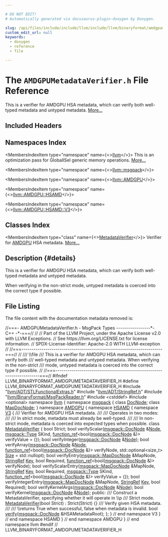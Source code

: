 ```yaml
---

# DO NOT EDIT!
# Automatically generated via docusaurus-plugin-doxygen by Doxygen.

slug: /api/files/include/include/llvm/include/llvm/binaryformat/amdgpumetadataverifier-h
custom_edit_url: null
keywords:
  - doxygen
  - reference
  - file

---
```





# The `AMDGPUMetadataVerifier.h` File Reference

<DoxygenPage pluginConfig={pluginConfig}>

This is a verifier for AMDGPU HSA metadata, which can verify both well-typed metadata and untyped metadata. <a href="#details">More...</a>

## Included Headers

<IncludesList>
<IncludesListItem
  filePath="llvm/ADT/STLFunctionalExtras.h"
  permalink="/docs/api/files/include/include/llvm/include/llvm/adt/stlfunctionalextras-h"
  isLocal="true" />
<IncludesListItem
  filePath="llvm/ADT/StringRef.h"
  permalink="/docs/api/files/include/include/llvm/include/llvm/adt/stringref-h"
  isLocal="true" />
<IncludesListItem
  filePath="llvm/BinaryFormat/MsgPackReader.h"
  permalink="/docs/api/files/include/include/llvm/include/llvm/binaryformat/msgpackreader-h"
  isLocal="true" />
<IncludesListItem
  filePath="cstddef"
  permalink=""
  isLocal="false" />
<IncludesListItem
  filePath="optional"
  permalink=""
  isLocal="false" />
</IncludesList>

## Namespaces Index

<MembersIndex>

<MembersIndexItem
  type="namespace"
  name={<><a href="/docs/api/namespaces/llvm">llvm</a></>}>
This is an optimization pass for GlobalISel generic memory operations. <a href="/docs/api/namespaces/llvm/#details">More...</a>
</MembersIndexItem>

<MembersIndexItem
  type="namespace"
  name={<><a href="/docs/api/namespaces/llvm/msgpack">llvm::msgpack</a></>}>
</MembersIndexItem>

<MembersIndexItem
  type="namespace"
  name={<><a href="/docs/api/namespaces/llvm/amdgpu">llvm::AMDGPU</a></>}>
</MembersIndexItem>

<MembersIndexItem
  type="namespace"
  name={<><a href="/docs/api/namespaces/llvm/amdgpu/hsamd">llvm::AMDGPU::HSAMD</a></>}>
</MembersIndexItem>

<MembersIndexItem
  type="namespace"
  name={<><a href="/docs/api/namespaces/llvm/amdgpu/hsamd/v3">llvm::AMDGPU::HSAMD::V3</a></>}>
</MembersIndexItem>

</MembersIndex>

## Classes Index

<MembersIndex>

<MembersIndexItem
  type="class"
  name={<><a href="/docs/api/classes/llvm/amdgpu/hsamd/v3/metadataverifier">MetadataVerifier</a></>}>
Verifier for <a href="/docs/api/namespaces/llvm/amdgpu">AMDGPU</a> HSA metadata. <a href="/docs/api/classes/llvm/amdgpu/hsamd/v3/metadataverifier/#details">More...</a>
</MembersIndexItem>

</MembersIndex>

## Description {#details}

This is a verifier for AMDGPU HSA metadata, which can verify both well-typed metadata and untyped metadata.

When verifying in the non-strict mode, untyped metadata is coerced into the correct type if possible.

## File Listing

The file content with the documentation metadata removed is:

<ProgramListing>

<Link id="l00001" /><CodeLine lineNumber="1"><span class="doxyHighlightComment">//===- AMDGPUMetadataVerifier.h - MsgPack Types -----------------&#42;- C++ -&#42;-===//</span></CodeLine>
<Link id="l00002" /><CodeLine lineNumber="2"><span class="doxyHighlightComment">//</span></CodeLine>
<Link id="l00003" /><CodeLine lineNumber="3"><span class="doxyHighlightComment">// Part of the LLVM Project, under the Apache License v2.0 with LLVM Exceptions.</span></CodeLine>
<Link id="l00004" /><CodeLine lineNumber="4"><span class="doxyHighlightComment">// See https://llvm.org/LICENSE.txt for license information.</span></CodeLine>
<Link id="l00005" /><CodeLine lineNumber="5"><span class="doxyHighlightComment">// SPDX-License-Identifier: Apache-2.0 WITH LLVM-exception</span></CodeLine>
<Link id="l00006" /><CodeLine lineNumber="6"><span class="doxyHighlightComment">//</span></CodeLine>
<Link id="l00007" /><CodeLine lineNumber="7"><span class="doxyHighlightComment">//===----------------------------------------------------------------------===//</span></CodeLine>
<Link id="l00008" /><CodeLine lineNumber="8"><span class="doxyHighlightComment">//</span></CodeLine>
<Link id="l00009" /><CodeLine lineNumber="9"><span class="doxyHighlightComment">/// \\file</span></CodeLine>
<Link id="l00010" /><CodeLine lineNumber="10"><span class="doxyHighlightComment">/// This is a verifier for AMDGPU HSA metadata, which can verify both</span></CodeLine>
<Link id="l00011" /><CodeLine lineNumber="11"><span class="doxyHighlightComment">/// well-typed metadata and untyped metadata. When verifying in the non-strict</span></CodeLine>
<Link id="l00012" /><CodeLine lineNumber="12"><span class="doxyHighlightComment">/// mode, untyped metadata is coerced into the correct type if possible.</span></CodeLine>
<Link id="l00013" /><CodeLine lineNumber="13"><span class="doxyHighlightComment">//</span></CodeLine>
<Link id="l00014" /><CodeLine lineNumber="14"><span class="doxyHighlightComment">//===----------------------------------------------------------------------===//</span></CodeLine>
<Link id="l00015" /><CodeLine lineNumber="15"></CodeLine>
<Link id="l00016" /><CodeLine lineNumber="16"><span class="doxyHighlightPreprocessor">#ifndef LLVM&#95;BINARYFORMAT&#95;AMDGPUMETADATAVERIFIER&#95;H</span></CodeLine>
<Link id="l00017" /><CodeLine lineNumber="17"><span class="doxyHighlightPreprocessor">#define LLVM&#95;BINARYFORMAT&#95;AMDGPUMETADATAVERIFIER&#95;H</span></CodeLine>
<Link id="l00018" /><CodeLine lineNumber="18"></CodeLine>
<Link id="l00019" /><CodeLine lineNumber="19"><span class="doxyHighlightPreprocessor">#include &quot;<a href="/docs/api/files/include/include/llvm/include/llvm/adt/stlfunctionalextras-h">llvm/ADT/STLFunctionalExtras.h</a>&quot;</span></CodeLine>
<Link id="l00020" /><CodeLine lineNumber="20"><span class="doxyHighlightPreprocessor">#include &quot;<a href="/docs/api/files/include/include/llvm/include/llvm/adt/stringref-h">llvm/ADT/StringRef.h</a>&quot;</span></CodeLine>
<Link id="l00021" /><CodeLine lineNumber="21"><span class="doxyHighlightPreprocessor">#include &quot;<a href="/docs/api/files/include/include/llvm/include/llvm/binaryformat/msgpackreader-h">llvm/BinaryFormat/MsgPackReader.h</a>&quot;</span></CodeLine>
<Link id="l00022" /><CodeLine lineNumber="22"></CodeLine>
<Link id="l00023" /><CodeLine lineNumber="23"><span class="doxyHighlightPreprocessor">#include &lt;cstddef&gt;</span></CodeLine>
<Link id="l00024" /><CodeLine lineNumber="24"><span class="doxyHighlightPreprocessor">#include &lt;optional&gt;</span></CodeLine>
<Link id="l00025" /><CodeLine lineNumber="25"></CodeLine>
<Link id="l00026" /><CodeLine lineNumber="26"><span class="doxyHighlightKeyword">namespace </span><span class="doxyHighlight"><a href="/docs/api/namespaces/llvm">llvm</a> &#123;</span></CodeLine>
<Link id="l00027" /><CodeLine lineNumber="27"></CodeLine>
<Link id="l00028" /><CodeLine lineNumber="28" lineLink="/docs/api/namespaces/llvm/msgpack"><span class="doxyHighlightKeyword">namespace </span><span class="doxyHighlight"><a href="/docs/api/namespaces/llvm/msgpack">msgpack</a> &#123;</span></CodeLine>
<Link id="l00029" /><CodeLine lineNumber="29"><span class="doxyHighlight">  </span><span class="doxyHighlightKeyword">class </span><span class="doxyHighlight"><a href="/docs/api/classes/llvm/msgpack/docnode">DocNode</a>;</span></CodeLine>
<Link id="l00030" /><CodeLine lineNumber="30"><span class="doxyHighlight">  </span><span class="doxyHighlightKeyword">class </span><span class="doxyHighlight"><a href="/docs/api/classes/llvm/msgpack/mapdocnode">MapDocNode</a>;</span></CodeLine>
<Link id="l00031" /><CodeLine lineNumber="31"><span class="doxyHighlight">&#125;</span></CodeLine>
<Link id="l00032" /><CodeLine lineNumber="32"></CodeLine>
<Link id="l00033" /><CodeLine lineNumber="33" lineLink="/docs/api/namespaces/llvm/amdgpu"><span class="doxyHighlightKeyword">namespace </span><span class="doxyHighlight"><a href="/docs/api/namespaces/llvm/amdgpu">AMDGPU</a> &#123;</span></CodeLine>
<Link id="l00034" /><CodeLine lineNumber="34" lineLink="/docs/api/namespaces/llvm/amdgpu/hsamd"><span class="doxyHighlightKeyword">namespace </span><span class="doxyHighlight"><a href="/docs/api/namespaces/llvm/amdgpu/hsamd">HSAMD</a> &#123;</span></CodeLine>
<Link id="l00035" /><CodeLine lineNumber="35" lineLink="/docs/api/namespaces/llvm/amdgpu/hsamd/v3"><span class="doxyHighlightKeyword">namespace </span><span class="doxyHighlight"><a href="/docs/api/namespaces/llvm/amdgpu/hsamd/v3">V3</a> &#123;</span></CodeLine>
<Link id="l00036" /><CodeLine lineNumber="36"></CodeLine>
<Link id="l00037" /><CodeLine lineNumber="37"><span class="doxyHighlightComment">/// Verifier for AMDGPU HSA metadata.</span></CodeLine>
<Link id="l00038" /><CodeLine lineNumber="38"><span class="doxyHighlightComment">///</span></CodeLine>
<Link id="l00039" /><CodeLine lineNumber="39"><span class="doxyHighlightComment">/// Operates in two modes:</span></CodeLine>
<Link id="l00040" /><CodeLine lineNumber="40"><span class="doxyHighlightComment">///</span></CodeLine>
<Link id="l00041" /><CodeLine lineNumber="41"><span class="doxyHighlightComment">/// In strict mode, metadata must already be well-typed.</span></CodeLine>
<Link id="l00042" /><CodeLine lineNumber="42"><span class="doxyHighlightComment">///</span></CodeLine>
<Link id="l00043" /><CodeLine lineNumber="43"><span class="doxyHighlightComment">/// In non-strict mode, metadata is coerced into expected types when possible.</span></CodeLine>
<Link id="l00044" /><CodeLine lineNumber="44" lineLink="/docs/api/classes/llvm/amdgpu/hsamd/v3/metadataverifier"><span class="doxyHighlightKeyword">class </span><span class="doxyHighlight"><a href="/docs/api/classes/llvm/amdgpu/hsamd/v3/metadataverifier/#a630cfa151ed689889684f89f3d96b763">MetadataVerifier</a> &#123;</span></CodeLine>
<Link id="l00045" /><CodeLine lineNumber="45"><span class="doxyHighlight">  </span><span class="doxyHighlightKeywordType">bool</span><span class="doxyHighlight"> Strict;</span></CodeLine>
<Link id="l00046" /><CodeLine lineNumber="46"></CodeLine>
<Link id="l00047" /><CodeLine lineNumber="47"><span class="doxyHighlight">  </span><span class="doxyHighlightKeywordType">bool</span><span class="doxyHighlight"> verifyScalar(<a href="/docs/api/classes/llvm/msgpack/docnode">msgpack::DocNode</a> &amp;<a href="/docs/api/classes/node">Node</a>, <a href="/docs/api/namespaces/llvm/msgpack/#afdae9da66bac09f4b2bfc0fd9f0559e6">msgpack::Type</a> SKind,</span></CodeLine>
<Link id="l00048" /><CodeLine lineNumber="48"><span class="doxyHighlight">                    <a href="/docs/api/classes/llvm/function-ref">function&#95;ref</a>&lt;</span><span class="doxyHighlightKeywordType">bool</span><span class="doxyHighlight">(<a href="/docs/api/classes/llvm/msgpack/docnode">msgpack::DocNode</a> &amp;)&gt; verifyValue = &#123;&#125;);</span></CodeLine>
<Link id="l00049" /><CodeLine lineNumber="49"><span class="doxyHighlight">  </span><span class="doxyHighlightKeywordType">bool</span><span class="doxyHighlight"> verifyInteger(<a href="/docs/api/classes/llvm/msgpack/docnode">msgpack::DocNode</a> &amp;<a href="/docs/api/classes/node">Node</a>);</span></CodeLine>
<Link id="l00050" /><CodeLine lineNumber="50"><span class="doxyHighlight">  </span><span class="doxyHighlightKeywordType">bool</span><span class="doxyHighlight"> verifyArray(<a href="/docs/api/classes/llvm/msgpack/docnode">msgpack::DocNode</a> &amp;<a href="/docs/api/classes/node">Node</a>,</span></CodeLine>
<Link id="l00051" /><CodeLine lineNumber="51"><span class="doxyHighlight">                   <a href="/docs/api/classes/llvm/function-ref">function&#95;ref</a>&lt;</span><span class="doxyHighlightKeywordType">bool</span><span class="doxyHighlight">(<a href="/docs/api/classes/llvm/msgpack/docnode">msgpack::DocNode</a> &amp;)&gt; verifyNode,</span></CodeLine>
<Link id="l00052" /><CodeLine lineNumber="52"><span class="doxyHighlight">                   std::optional&lt;size&#95;t&gt; <a href="/docs/api/files/lib/lib/analysis/inlineorder-cpp/#a7ee6f0cb51c3b9056199e9a0001fe8c3a6f6cb72d544962fa333e2e34ce64f719">Size</a> = std::nullopt);</span></CodeLine>
<Link id="l00053" /><CodeLine lineNumber="53"><span class="doxyHighlight">  </span><span class="doxyHighlightKeywordType">bool</span><span class="doxyHighlight"> verifyEntry(<a href="/docs/api/classes/llvm/msgpack/mapdocnode">msgpack::MapDocNode</a> &amp;MapNode, <a href="/docs/api/classes/llvm/stringref">StringRef</a> <a href="/docs/api/namespaces/llvm/amdgpu/hsamd/key">Key</a>, </span><span class="doxyHighlightKeywordType">bool</span><span class="doxyHighlight"> Required,</span></CodeLine>
<Link id="l00054" /><CodeLine lineNumber="54"><span class="doxyHighlight">                   <a href="/docs/api/classes/llvm/function-ref">function&#95;ref</a>&lt;</span><span class="doxyHighlightKeywordType">bool</span><span class="doxyHighlight">(<a href="/docs/api/classes/llvm/msgpack/docnode">msgpack::DocNode</a> &amp;)&gt; verifyNode);</span></CodeLine>
<Link id="l00055" /><CodeLine lineNumber="55"><span class="doxyHighlight">  </span><span class="doxyHighlightKeywordType">bool</span></CodeLine>
<Link id="l00056" /><CodeLine lineNumber="56"><span class="doxyHighlight">  verifyScalarEntry(<a href="/docs/api/classes/llvm/msgpack/mapdocnode">msgpack::MapDocNode</a> &amp;MapNode, <a href="/docs/api/classes/llvm/stringref">StringRef</a> <a href="/docs/api/namespaces/llvm/amdgpu/hsamd/key">Key</a>, </span><span class="doxyHighlightKeywordType">bool</span><span class="doxyHighlight"> Required,</span></CodeLine>
<Link id="l00057" /><CodeLine lineNumber="57"><span class="doxyHighlight">                    <a href="/docs/api/namespaces/llvm/msgpack/#afdae9da66bac09f4b2bfc0fd9f0559e6">msgpack::Type</a> SKind,</span></CodeLine>
<Link id="l00058" /><CodeLine lineNumber="58"><span class="doxyHighlight">                    <a href="/docs/api/classes/llvm/function-ref">function&#95;ref</a>&lt;</span><span class="doxyHighlightKeywordType">bool</span><span class="doxyHighlight">(<a href="/docs/api/classes/llvm/msgpack/docnode">msgpack::DocNode</a> &amp;)&gt; verifyValue = &#123;&#125;);</span></CodeLine>
<Link id="l00059" /><CodeLine lineNumber="59"><span class="doxyHighlight">  </span><span class="doxyHighlightKeywordType">bool</span><span class="doxyHighlight"> verifyIntegerEntry(<a href="/docs/api/classes/llvm/msgpack/mapdocnode">msgpack::MapDocNode</a> &amp;MapNode, <a href="/docs/api/classes/llvm/stringref">StringRef</a> <a href="/docs/api/namespaces/llvm/amdgpu/hsamd/key">Key</a>,</span></CodeLine>
<Link id="l00060" /><CodeLine lineNumber="60"><span class="doxyHighlight">                          </span><span class="doxyHighlightKeywordType">bool</span><span class="doxyHighlight"> Required);</span></CodeLine>
<Link id="l00061" /><CodeLine lineNumber="61"><span class="doxyHighlight">  </span><span class="doxyHighlightKeywordType">bool</span><span class="doxyHighlight"> verifyKernelArgs(<a href="/docs/api/classes/llvm/msgpack/docnode">msgpack::DocNode</a> &amp;<a href="/docs/api/classes/node">Node</a>);</span></CodeLine>
<Link id="l00062" /><CodeLine lineNumber="62"><span class="doxyHighlight">  </span><span class="doxyHighlightKeywordType">bool</span><span class="doxyHighlight"> verifyKernel(<a href="/docs/api/classes/llvm/msgpack/docnode">msgpack::DocNode</a> &amp;<a href="/docs/api/classes/node">Node</a>);</span></CodeLine>
<Link id="l00063" /><CodeLine lineNumber="63"></CodeLine>
<Link id="l00064" /><CodeLine lineNumber="64"><span class="doxyHighlightKeyword">public</span><span class="doxyHighlight">:</span></CodeLine>
<Link id="l00065" /><CodeLine lineNumber="65"><span class="doxyHighlightComment">  /// Construct a MetadataVerifier, specifying whether it will operate in \\p</span></CodeLine>
<Link id="l00066" /><CodeLine lineNumber="66"><span class="doxyHighlightComment">  /// Strict mode.</span></CodeLine>
<Link id="l00067" /><CodeLine lineNumber="67" lineLink="/docs/api/classes/llvm/amdgpu/hsamd/v3/metadataverifier/#a630cfa151ed689889684f89f3d96b763"><span class="doxyHighlight">  <a href="/docs/api/classes/llvm/amdgpu/hsamd/v3/metadataverifier/#a630cfa151ed689889684f89f3d96b763">MetadataVerifier</a>(</span><span class="doxyHighlightKeywordType">bool</span><span class="doxyHighlight"> Strict) : Strict(Strict) &#123;&#125;</span></CodeLine>
<Link id="l00068" /><CodeLine lineNumber="68"></CodeLine>
<Link id="l00069" /><CodeLine lineNumber="69"><span class="doxyHighlightComment">  /// Verify given HSA metadata.</span></CodeLine>
<Link id="l00070" /><CodeLine lineNumber="70"><span class="doxyHighlightComment">  ///</span></CodeLine>
<Link id="l00071" /><CodeLine lineNumber="71"><span class="doxyHighlightComment">  /// \\returns True when successful, false when metadata is invalid.</span></CodeLine>
<Link id="l00072" /><CodeLine lineNumber="72"><span class="doxyHighlight">  </span><span class="doxyHighlightKeywordType">bool</span><span class="doxyHighlight"> <a href="/docs/api/files/lib/lib/target/lib/target/powerpc/ppcctrloopsverify-cpp/#a593cc2f204f7b2edc16ee222c37c3196">verify</a>(<a href="/docs/api/classes/llvm/msgpack/docnode">msgpack::DocNode</a> &amp;HSAMetadataRoot);</span></CodeLine>
<Link id="l00073" /><CodeLine lineNumber="73"><span class="doxyHighlight">&#125;;</span></CodeLine>
<Link id="l00074" /><CodeLine lineNumber="74"></CodeLine>
<Link id="l00075" /><CodeLine lineNumber="75"><span class="doxyHighlight">&#125; </span><span class="doxyHighlightComment">// end namespace V3</span></CodeLine>
<Link id="l00076" /><CodeLine lineNumber="76"><span class="doxyHighlight">&#125; </span><span class="doxyHighlightComment">// end namespace HSAMD</span></CodeLine>
<Link id="l00077" /><CodeLine lineNumber="77"><span class="doxyHighlight">&#125; </span><span class="doxyHighlightComment">// end namespace AMDGPU</span></CodeLine>
<Link id="l00078" /><CodeLine lineNumber="78"><span class="doxyHighlight">&#125; </span><span class="doxyHighlightComment">// end namespace llvm</span></CodeLine>
<Link id="l00079" /><CodeLine lineNumber="79"></CodeLine>
<Link id="l00080" /><CodeLine lineNumber="80"><span class="doxyHighlightPreprocessor">#endif </span><span class="doxyHighlightComment">// LLVM&#95;BINARYFORMAT&#95;AMDGPUMETADATAVERIFIER&#95;H</span></CodeLine>

</ProgramListing>


</DoxygenPage>

